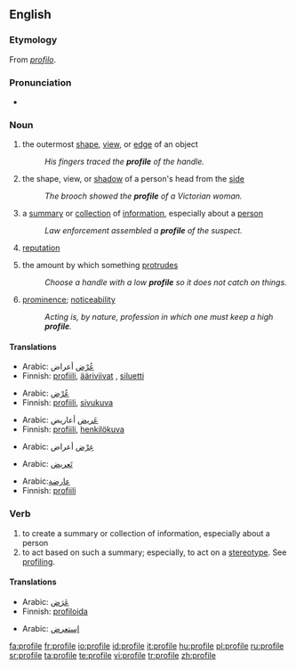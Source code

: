 ==English==
{{wikipedia}}
===Etymology===
From {{It.}} ''[[profilo]]''.

===Pronunciation===
*{{IPA|/profaɪlə/}}

===Noun===
{{en-noun|profiles|-}}
#{{countable}} the outermost [[shape]], [[view]], or [[edge]] of an object
#:''His fingers traced the '''profile''' of the handle.''
#{{countable}} the shape, view, or [[shadow]] of a person's head from the [[side]]
#:''The brooch showed the '''profile''' of a Victorian woman.''
#{{countable}} a [[summary]] or [[collection]] of [[information]], especially about a [[person]]
#:''Law enforcement assembled a '''profile''' of the suspect.''
#{{uncountable}} [[reputation]]
#{{uncountable}} the amount by which something [[protrude]]s
#:''Choose a handle with a low '''profile''' so it does not catch on things.''
#{{uncountable}} [[prominence]]; [[noticeability]]
#:''Acting is, by nature, profession in which one must keep a high '''profile'''.''

====Translations====
{{trans-top|the outermost shape, view, or edge of an object}}
*Arabic: [[عرض|عُرْض]] {{p}} أعراض
*Finnish: [[profiili]], [[ääriviivat]] {{p}}, [[siluetti]]
{{trans-mid}}
{{trans-bottom}}

{{trans-top|the shape, view, or shadow of a person's head from the side}}
*Arabic: [[عرض|عُرْض]]
*Finnish: [[profiili]], [[sivukuva]]
{{trans-mid}}
{{trans-bottom}}

{{trans-top|a summary or collection of information, especially about a person}}
*Arabic: [[عريض|عَريض]] {{p}} أعاريض
*Finnish: [[profiili]], [[henkilökuva]]
{{trans-mid}}
{{trans-bottom}}

{{trans-top|reputation}}
*Arabic: [[عرض|عِرْض]] {{p}} أعراض
{{trans-mid}}
{{trans-bottom}}

{{trans-top|the amount by which something protrudes}}
*Arabic: [[تَعريض]]
{{trans-mid}}
{{trans-bottom}}

{{trans-top|prominence; noticeability}}
*Arabic:[[عارضة]]  
*Finnish: [[profiili]]
{{trans-mid}}
{{trans-bottom}}

===Verb===
{{en-verb|profil|ing}}
#to create a summary or collection of information, especially about a person
#to act based on such a summary; especially, to act on a [[stereotype]].  See [[profiling]].

====Translations====
{{trans-top|to create a summary or collection of information}}
*Arabic: [[عرض|عَرَض]]
*Finnish: [[profiloida]]
{{trans-mid}}
{{trans-bottom}}

{{trans-top|to act based on such a summary; especially, to act on a stereotype}}
*Arabic: [[إستعرض]]
{{trans-mid}}
{{trans-bottom}}

[[fa:profile]]
[[fr:profile]]
[[io:profile]]
[[id:profile]]
[[it:profile]]
[[hu:profile]]
[[pl:profile]]
[[ru:profile]]
[[sr:profile]]
[[ta:profile]]
[[te:profile]]
[[vi:profile]]
[[tr:profile]]
[[zh:profile]]